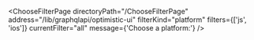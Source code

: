 

<ChooseFilterPage
  directoryPath="/ChooseFilterPage"
  address="/lib/graphqlapi/optimistic-ui"
  filterKind="platform"
  filters={['js', 'ios']}
  currentFilter="all"
  message={'Choose a platform:'}
/>
